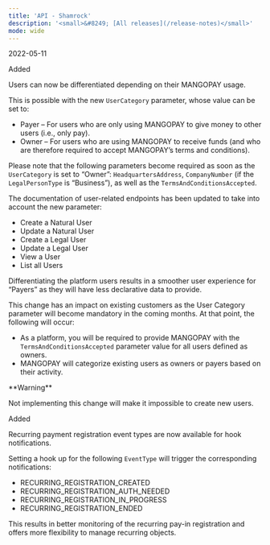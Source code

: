```yaml
---
title: 'API - Shamrock'  
description: '<small>&#8249; [All releases](/release-notes)</small>'
mode: wide
---
```

<span class="date">2022-05-11</span>  
  
  
<div class="pill pill-green">Added</div>  
  

Users can now be differentiated depending on their MANGOPAY usage.  

This is possible with the new `UserCategory` parameter, whose value can be set to:  
- Payer – For users who are only using MANGOPAY to give money to other users (i.e., only pay).  
- Owner – For users who are using MANGOPAY to receive funds (and who are therefore required to accept MANGOPAY’s terms and conditions).  

Please note that the following parameters become required as soon as the `UserCategory` is set to “Owner”: `HeadquartersAddress`, `CompanyNumber` (if the `LegalPersonType` is “Business”), as well as the `TermsAndConditionsAccepted`.  

The documentation of user-related endpoints has been updated to take into account the new parameter:  
- Create a Natural User  
- Update a Natural User  
- Create a Legal User  
- Update a Legal User  
- View a User  
- List all Users  

Differentiating the platform users results in a smoother user experience for “Payers” as they will have less declarative data to provide.  

This change has an impact on existing customers as the User Category parameter will become mandatory in the coming months. At that point, the following will occur:  
- As a platform, you will be required to provide MANGOPAY with the `TermsAndConditionsAccepted` parameter value for all users defined as owners.  
- MANGOPAY will categorize existing users as owners or payers based on their activity.  

<Warning>  
**Warning** 
  
Not implementing this change will make it impossible to create new users.  
</Warning>  
<div class="pill pill-green">Added</div>  
  

Recurring payment registration event types are now available for hook notifications.  

Setting a hook up for the following `EventType` will trigger the corresponding notifications:  
- RECURRING_REGISTRATION_CREATED  
- RECURRING_REGISTRATION_AUTH_NEEDED  
- RECURRING_REGISTRATION_IN_PROGRESS  
- RECURRING_REGISTRATION_ENDED  

This results in better monitoring of the recurring pay-in registration and offers more flexibility to manage recurring objects.